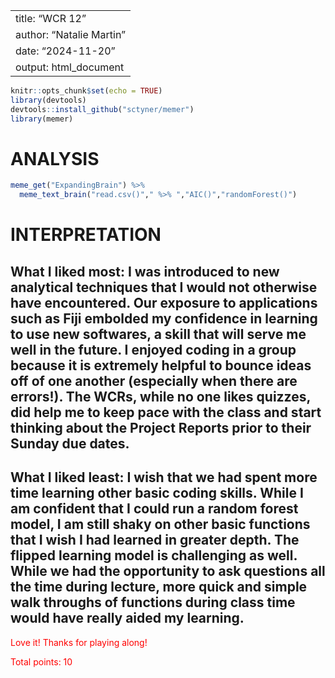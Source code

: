 <!-- for comments -->
  <style>
  div.comment pre { background-color:#ffbbbb; }
  div.comment pre.r { background-color:#ffbbbb; }
  div.comment {color: red;}
  </style>
---
title: "WCR 12"
author: "Natalie Martin"
date: "2024-11-20"
output: html_document
---

```r
knitr::opts_chunk$set(echo = TRUE)
library(devtools)
devtools::install_github("sctyner/memer")
library(memer)
```

# ANALYSIS
```r
meme_get("ExpandingBrain") %>% 
  meme_text_brain("read.csv()"," %>% ","AIC()","randomForest()")
```

# INTERPRETATION
## What I liked most: I was introduced to new analytical techniques that I would not otherwise have encountered. Our exposure to applications such as Fiji embolded my confidence in learning to use new softwares, a skill that will serve me well in the future. I enjoyed coding in a group because it is extremely helpful to bounce ideas off of one another (especially when there are errors!). The WCRs, while no one likes quizzes, did help me to keep pace with the class and start thinking about the Project Reports prior to their Sunday due dates. 

## What I liked least: I wish that we had spent more time learning other basic coding skills. While I am confident that I could run a random forest model, I am still shaky on other basic functions that I wish I had learned in greater depth. The flipped learning model is challenging as well. While we had the opportunity to ask questions all the time during lecture, more quick and simple walk throughs of functions during class time would have really aided my learning. 


<div class="comment">
Love it! Thanks for playing along!

Total points: 10
</div>

